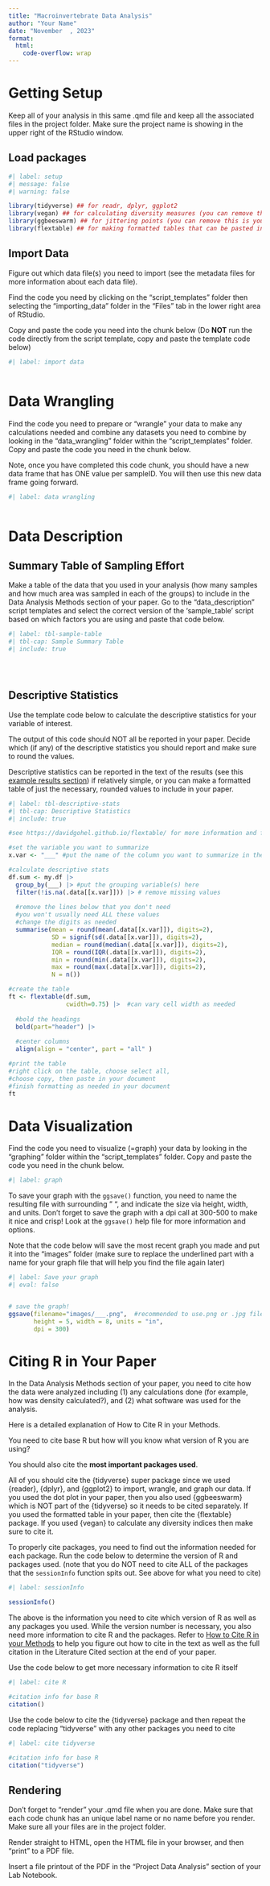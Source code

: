 ```yaml
---
title: "Macroinvertebrate Data Analysis"
author: "Your Name"
date: "November  , 2023"
format: 
  html:
    code-overflow: wrap
---
```


# Getting Setup

Keep all of your analysis in this same .qmd file and keep all the associated files in the project folder. Make sure the project name is showing in the upper right of the RStudio window.

## Load packages

```r
#| label: setup
#| message: false
#| warning: false

library(tidyverse) ## for readr, dplyr, ggplot2
library(vegan) ## for calculating diversity measures (you can remove this if you are not calculating diversity measures)
library(ggbeeswarm) ## for jittering points (you can remove this is you did not use a dotplotv)
library(flextable) ## for making formatted tables that can be pasted into Word or Google Docs

```

## Import Data

Figure out which data file(s) you need to import (see the metadata files for more information about each data file).

Find the code you need by clicking on the "script_templates" folder then selecting the "importing_data" folder in the "Files" tab in the lower right area of RStudio.

Copy and paste the code you need into the chunk below (Do **NOT** run the code directly from the script template, copy and paste the template code below)

```r
#| label: import data



```

# Data Wrangling

Find the code you need to prepare or "wrangle" your data to make any calculations needed and combine any datasets you need to combine by looking in the "data_wrangling" folder within the "script_templates" folder. Copy and paste the code you need in the chunk below.

Note, once you have completed this code chunk, you should have a new data frame that has ONE value per sampleID. You will then use this new data frame going forward.

```r
#| label: data wrangling



```

# Data Description

## Summary Table of Sampling Effort

Make a table of the data that you used in your analysis (how many samples and how much area was sampled in each of the groups) to include in the Data Analysis Methods section of your paper. Go to the "data_description" script templates and select the correct version of the 'sample_table' script based on which factors you are using and paste that code below.

```r
#| label: tbl-sample-table
#| tbl-cap: Sample Summary Table
#| include: true





```


## Descriptive Statistics

Use the template code below to calculate the descriptive statistics for your variable of interest. 

The output of this code should NOT all be reported in your paper. Decide which (if any) of the descriptive statistics you should report and make sure to round the values. 

Descriptive statistics can be reported in the text of the results (see this [example results section](https://docs.google.com/document/d/1vwyOSmhZzTuIfAEbpeiv3yCsU1UMZDsTXgnbE80nPTU/edit?usp=sharing)) if relatively simple, or you can make a formatted table of just the necessary, rounded values to include in your paper.

```r
#| label: tbl-descriptive-stats
#| tbl-cap: Descriptive Statistics
#| include: true

#see https://davidgohel.github.io/flextable/ for more information and formatting options

#set the variable you want to summarize
x.var <- "___" #put the name of the column you want to summarize in the blank here

#calculate descriptive stats
df.sum <- my.df |> 
  group_by(___) |> #put the grouping variable(s) here
  filter(!is.na(.data[[x.var]])) |> # remove missing values 
  
  #remove the lines below that you don't need 
  #you won't usually need ALL these values
  #change the digits as needed
  summarise(mean = round(mean(.data[[x.var]]), digits=2), 
            SD = signif(sd(.data[[x.var]]), digits=2),
            median = round(median(.data[[x.var]]), digits=2),
            IQR = round(IQR(.data[[x.var]]), digits=2),
            min = round(min(.data[[x.var]]), digits=2),
            max = round(max(.data[[x.var]]), digits=2),
            N = n())

#create the table
ft <- flextable(df.sum,
                cwidth=0.75) |>  #can vary cell width as needed
  
  #bold the headings
  bold(part="header") |> 
  
  #center columns
  align(align = "center", part = "all" )

#print the table
#right click on the table, choose select all, 
#choose copy, then paste in your document
#finish formatting as needed in your document
ft

```

# Data Visualization

Find the code you need to visualize (=graph) your data by looking in the "graphing" folder within the "script_templates" folder. Copy and paste the code you need in the chunk below.

```r
#| label: graph


```

To save your graph with the `ggsave()` function, you need to name the resulting file with surrounding " ", and indicate the size via height, width, and units. Don't forget to save the graph with a dpi call at 300-500 to make it nice and crisp! Look at the `ggsave()` help file for more information and options.

Note that the code below will save the most recent graph you made and put it into the "images" folder (make sure to replace the underlined part with a name for your graph file that will help you find the file again later)

```r
#| label: Save your graph
#| eval: false


# save the graph!
ggsave(filename="images/___.png",  #recommended to use.png or .jpg file types
       height = 5, width = 8, units = "in", 
       dpi = 300)

```

# Citing R in Your Paper

In the Data Analysis Methods section of your paper, you need to cite how the data were analyzed including (1) any calculations done (for example, how was density calculated?), and (2) what software was used for the analysis.

Here is a detailed explanation of How to Cite R in your Methods.

You need to cite base R but how will you know what version of R you are using?

You should also cite the **most important packages used**.

All of you should cite the {tidyverse} super package since we used {reader}, {dplyr}, and {ggplot2} to import, wrangle, and graph our data. If you used the dot plot in your paper, then you also used {ggbeeswarm} which is NOT part of the {tidyverse} so it needs to be cited separately. If you used the formatted table in your paper, then cite the {flextable} package. If you used {vegan} to calculate any diversity indices then make sure to cite it.

To properly cite packages, you need to find out the information needed for each package. Run the code below to determine the version of R and packages used. (note that you do NOT need to cite ALL of the packages that the `sessionInfo` function spits out. See above for what you need to cite)

```r
#| label: sessionInfo

sessionInfo()

```

The above is the information you need to cite which version of R as well as any packages you used. While the version number is necessary, you also need more information to cite R and the packages. Refer to [How to Cite R in your Methods](https://docs.google.com/presentation/d/1RG4_R-MDOy1vbMz-M1gfOcMtgqWu9Kvv_R4ex5QdcVk/edit?usp=sharing) to help you figure out how to cite in the text as well as the full citation in the Literature Cited section at the end of your paper.

Use the code below to get more necessary information to cite R itself

```r
#| label: cite R

#citation info for base R 
citation()

```

Use the code below to cite the {tidyverse} package and then repeat the code replacing "tidyverse" with any other packages you need to cite

```r
#| label: cite tidyverse

#citation info for base R 
citation("tidyverse")

```

## Rendering

Don't forget to "render" your .qmd file when you are done. Make sure that each code chunk has an unique label name or no name before you render. Make sure all your files are in the project folder.

Render straight to HTML, open the HTML file in your browser, and then "print" to a PDF file.

Insert a file printout of the PDF in the "Project Data Analysis" section of your Lab Notebook.
